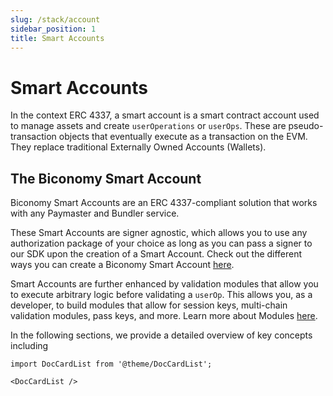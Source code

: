 ```yaml
---
slug: /stack/account
sidebar_position: 1
title: Smart Accounts
---
```


# Smart Accounts

In the context ERC 4337, a smart account is a smart contract account used to manage assets and create `userOperations` or `userOps`.
These are pseudo-transaction objects that eventually execute as a transaction on the EVM.
They replace traditional Externally Owned Accounts (Wallets).

## The Biconomy Smart Account

Biconomy Smart Accounts are an ERC 4337-compliant solution that works with any Paymaster and Bundler service.

These Smart Accounts are signer agnostic, which allows you to use any authorization package of your choice as long as you can pass a signer to our SDK upon the creation of a Smart Account.
Check out the different ways you can create a Biconomy Smart Account [here](/stack/account/signers).

Smart Accounts are further enhanced by validation modules that allow you to execute arbitrary logic before validating a `userOp`.
This allows you, as a developer, to build modules that allow for session keys, multi-chain validation modules, pass keys, and more. Learn more about Modules [here](/stack/modules).

In the following sections, we provide a detailed overview of key concepts including

```mdx-code-block
import DocCardList from '@theme/DocCardList';

<DocCardList />
```
